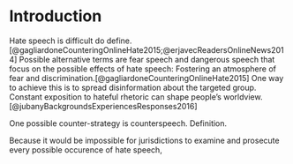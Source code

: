# Introduction

Hate speech is difficult do define.[@gagliardoneCounteringOnlineHate2015;@erjavecReadersOnlineNews2014] Possible alternative terms are fear speech and dangerous speech that focus on the possible effects of hate speech: Fostering an atmosphere of fear and discrimination.[@gagliardoneCounteringOnlineHate2015] One way to achieve this is to spread disinformation about the targeted group. Constant exposition to hateful rhetoric can shape people's worldview. [@jubanyBackgroundsExperiencesResponses2016]

One possible counter-strategy is counterspeech. Definition.

Because it would be impossible for jurisdictions to examine and prosecute every possible occurence of hate speech,